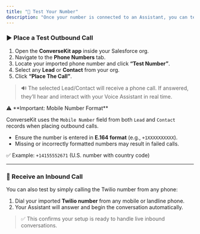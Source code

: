 ```yaml
---
title: "🧪 Test Your Number"
description: "Once your number is connected to an Assistant, you can test both outbound and inbound calling directly from Salesforce or your phone"
---
```


### ▶️ Place a Test Outbound Call

1. Open the **ConverseKit app** inside your Salesforce org.
2. Navigate to the **Phone Numbers** tab.
3. Locate your imported phone number and click **“Test Number”**.
4. Select any **Lead** or **Contact** from your org.
5. Click **“Place The Call”**.

> 🔊 The selected Lead/Contact will receive a phone call. If answered, they’ll hear and interact with your Voice Assistant in real time.

<Note>
  ⚠️ **Important: Mobile Number Format**

  ConverseKit uses the `Mobile Number` field from both `Lead` and `Contact `records when placing outbound calls.

  - Ensure the number is entered in **E.164 format** (e.g., `+1XXXXXXXXXX`).
  - Missing or incorrectly formatted numbers may result in failed calls.

  ✅ Example: `+14155552671` (U.S. number with country code)
</Note>

---

### 📲 Receive an Inbound Call

You can also test by simply calling the Twilio number from any phone:

1. Dial your imported **Twilio number** from any mobile or landline phone.
2. Your Assistant will answer and begin the conversation automatically.

> ✅ This confirms your setup is ready to handle live inbound conversations.